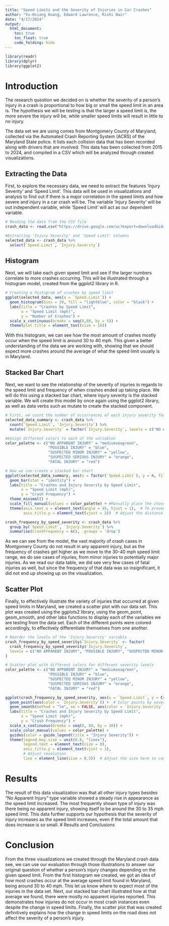 ```yaml
---
title: "Speed Limits and the Severity of Injuries in Car Crashes"
author: "Yu-Hsiang Huang, Edward Lawrence, Rishi Nair"
date: "4/17/2024"
output: 
  html_document:
    toc: true
    toc_float: true
    code_folding: hide
---
```


```r
library(readr)  
library(dplyr)  
library(ggplot2)
```

# Introduction

The research question we decided on is whether the severity of a person's injury in a crash is proportional to how big or small the speed limit in an area is. The hypothesis we will be testing is that the larger a speed limit is, the more severe the injury will be, while smaller speed limits will result in little to no injury.

The data set we are using comes from Montgomery County of Maryland, collected via the Automated Crash Reporting System (ACRS) of the Maryland State police. It lists each collision data that has been recorded along with drivers that are involved. This data has been collected from 2015 to 2024, and compiled in a CSV which will be analyzed through created visualizations.

## Extracting the Data

First, to explore the necessary data, we need to extract the features 'Injury Severity' and 'Speed Limit'. This data will be used in visualizations and analysis to find out if there is a major correlation in the speed limits and how severe and injury in a car crash will be. The variable 'Injury Severity' will be out independent variable, while 'Speed Limit' will act as our dependent variable.

```r
# Reading the data from the CSV file
crash_data <- read.csv("https://drive.google.com/uc?export=download&id=1v748QiHtEVjUoB67n4worBFm5O3YNm3J")

#Extracting 'Injury Severity' and 'Speed Limit' columns
selected_data <- crash_data %>%
  select(`Speed.Limit`, `Injury.Severity`)  
```

## Histogram

Next, we will take each given speed limit and see if the larger numbers correlate to more crashes occurring. This will be illustrated through a histogram model, created from the ggplot2 library in R.

```r
# Creating a histogram of crashes by speed limit
ggplot(selected_data, aes(x = `Speed.Limit`)) +  
  geom_histogram(bins = 20, fill = "lightblue", color = "black") +
  labs(title = "Crashes by Speed Limit",
       x = "Speed Limit (mph)",
       y = "Number of Crashes") +
  scale_x_continuous(breaks = seq(0,80, by = 5)) +
  theme(plot.title = element_text(size = 16))
```

With this histogram, we can see how the most amount of crashes mostly occur when the speed limit is around 30 to 40 mph. This given a better understanding of the data we are working with, showing that we should expect more crashes around the average of what the speed limit usually is in Maryland.

## Stacked Bar Chart

Next, we want to see the relationship of the severity of injuries in regards to the speed limit and frequency of when crashes ended up taking place. We will do this using a stacked bar chart, where injury severity is the stacked variable. We will create this model by once again using the ggplot2 library, as well as data verbs such as mutate to create the stacked component.

```r
# First, we count the number of occurrences of each injury severity for each speed limit
selected_data_summary <- crash_data %>%
  count(`Speed.Limit`, `Injury.Severity`) %>%
  mutate(`Injury.Severity` = factor(`Injury.Severity`, levels = c("NO APPARENT INJURY", "POSSIBLE INJURY", "SUSPECTED MINOR INJURY", "SUSPECTED SERIOUS INJURY", "FATAL INJURY")))

#Assign different colors to each of the variables
color_palette <- c("NO APPARENT INJURY" = "mediumseagreen", 
                   "POSSIBLE INJURY" = "blue", 
                   "SUSPECTED MINOR INJURY" = "yellow", 
                   "SUSPECTED SERIOUS INJURY" = "orange", 
                   "FATAL INJURY" = "red")

# Now we can create a stacked bar chart
ggplot(selected_data_summary, aes(x = factor(`Speed.Limit`), y = n, fill = `Injury.Severity`)) +
  geom_bar(stat = "identity") +
  labs(title = "Crashes and Injury Severity by Speed Limit",
       x = "Speed Limit (mph)",
       y = "Crash Frequency") +
  theme_minimal() +
  scale_fill_manual(values = color_palette) + #Manually place the chosen variable colors
  theme(axis.text.x = element_text(angle = 45, hjust = 1),  # To prevent overlapping of x labels
        axis.title.y = element_text(vjust = 2))  # Adjust the distance of y-axis title

crash_frequency_by_speed_severity <- crash_data %>%
  group_by(`Speed.Limit`, `Injury.Severity`) %>%
  summarise(CrashFrequency = n(), .groups = 'drop')
```

As we can see from the model, the vast majority of crash cases in Montgomery County do not result in any apparent injury, but as the frequency of crashes get higher as we move to the 30-40 mph speed limit range, we do see cases of injuries, from minor injuries to potentially major injuries. As we read our data table, we did see very few cases of fatal injuries as well, but since the frequency of that data was so insignificant, it did not end up showing up on the visualization.

## Scatter Plot

Finally, to effectively illustrate the variety of injuries that occurred at given speed limits in Maryland, we created a scatter plot with our data set. This plot was created using the ggplots2 library, using the geom_point, geom_smooth, and other labs functions to display each of the variables we are testing from the data set. Each of the different points were colored accordingly, to effectively differentiate themselves from one another.

```r
# Reorder the levels of the 'Injury Severity' variable
crash_frequency_by_speed_severity$`Injury.Severity` <- factor(
  crash_frequency_by_speed_severity$`Injury.Severity`,
  levels = c("NO APPARENT INJURY", "POSSIBLE INJURY", "SUSPECTED MINOR INJURY", "SUSPECTED SERIOUS INJURY", "FATAL INJURY")
)

# Scatter plot with different colors for different severity levels
color_palette <- c("NO APPARENT INJURY" = "mediumseagreen", 
                   "POSSIBLE INJURY" = "blue", 
                   "SUSPECTED MINOR INJURY" = "yellow", 
                   "SUSPECTED SERIOUS INJURY" = "orange", 
                   "FATAL INJURY" = "red")

ggplot(crash_frequency_by_speed_severity, aes(x = `Speed.Limit`, y = CrashFrequency)) +
  geom_point(aes(color = `Injury.Severity`)) +  # Color points by severity
  geom_smooth(method = "lm", se = FALSE, aes(color = `Injury.Severity`, group = `Injury.Severity`)) +  # Add colored regression lines
  labs(title = "Crashes and Injury Severity by Speed Limit",
       x = "Speed Limit (mph)",
       y = "Crash Frequency") +
  scale_x_continuous(breaks = seq(0, 80, by = 10)) +
  scale_color_manual(values = color_palette) +
  guides(color = guide_legend(title = "Injury Severity")) +
  theme(legend.key.size = unit(0.8, "lines"),
        legend.text = element_text(size = 8), 
        axis.title.y = element_text(vjust = 3),
        # Adjust resolution
        line = element_line(size = 0.5))  # Adjust the size here to control the smoothness of lines
```

# Results

The result of this data visualization was that all other injury types besides "No Apparent Injury" type variable showed a steady rise in appearance as the speed limit increased. The most frequently shown type of injury was there being no apparent injury, showing itself to be around the 30 to 35 mph speed limit. This data further supports our hypothesis that the severity of injury increases as the speed limit increases, even if the total amount that does increase is so small. \# Results and Conclusions

# Conclusion

From the three visualizations we created through the Maryland crash data see, we can use our evaluation through those illustrations to answer our original question of whether a person's injury changes depending on the given speed limit. From the first histogram we created, we got an idea of how most crashes occur at the average speed limit found in Maryland, being around 30 to 40 mph. This let us know where to expect most of the injuries in the data set. Next, our stacked bar chart illustrated how at that average we found, there were mostly no apparent injuries reported. This demonstrates how injuries do not occur in most crash instances even despite the change in speed limits. Finally, the scatter plot that was created definitively explains how the change in speed limits on the road does not affect the severity of a person's injury.
